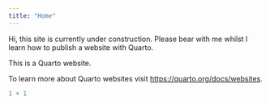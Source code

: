 ```yaml
---
title: "Home"
---
```


Hi, this site is currently under construction. Please bear with me whilst I learn how to publish a website with Quarto.

This is a Quarto website.

To learn more about Quarto websites visit <https://quarto.org/docs/websites>.

```r
1 + 1
```
